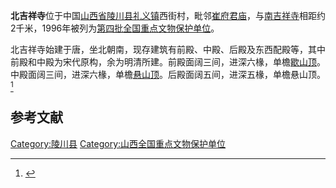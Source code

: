 {{文物保护单位
| 级别 = 全国
| 名称 = 南、北吉祥寺
| 图片 = 
| 所在 = [[山西省|山西省]][[陵川县|陵川县]][[礼义镇|礼义镇]]
| 分类 = 古建筑
| 坐标 = {{coord |35.7976|N|113.1118|E|display=inline,title|dim:150_type:landmark_region:CN}}
| 时代 = [[宋朝|宋]]－[[清朝|清]]
| 编号 = [[第四批全国重点文物保护单位|第四批]]第101项
| 登录 = 1996年11月20日
}}
'''北吉祥寺'''位于中国[[山西省|山西省]][[陵川县|陵川县]][[礼义镇|礼义镇]]西街村，毗邻[[崔府君庙|崔府君庙]]，与[[南吉祥寺|南吉祥寺]]相距约2千米，1996年被列为[[第四批全国重点文物保护单位|第四批全国重点文物保护单位]]。

北吉祥寺始建于唐，坐北朝南，现存建筑有前殿、中殿、后殿及东西配殿等，其中前殿和中殿为宋代原构，余为明清所建。前殿面阔三间，进深六椽，单檐[[歇山顶|歇山顶]]。中殿面阔三间，进深六椽，单檐[[悬山顶|悬山顶]]。后殿面阔五间，进深五椽，单檐悬山顶。<ref>{{Cite book |title=全国重点文物保护单位·第一至第五批·第Ⅰ卷 |publisher=文物出版社 |year=2004 |isbn=7-5010-1525-2 |pages=353-354 }}</ref>

==参考文献==
{{reflist}}

{{山西全国重点文物保护单位}}
{{中国木构建筑 (唐-宋)}}

{{DEFAULTSORT:Bei}}
[[Category:陵川县|Category:陵川县]]
[[Category:山西全国重点文物保护单位|Category:山西全国重点文物保护单位]]
